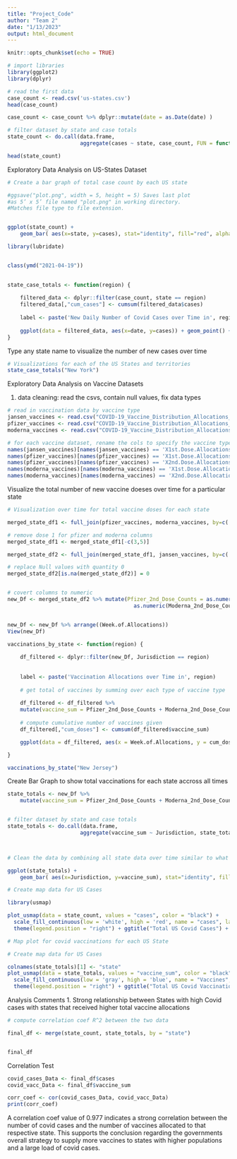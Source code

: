 ```yaml
---
title: "Project_Code"
author: "Team 2"
date: "1/13/2023"
output: html_document
---
```


```r
knitr::opts_chunk$set(echo = TRUE)
```


```r
# import libraries 
library(ggplot2)
library(dplyr)

# read the first data
case_count <- read.csv('us-states.csv')
head(case_count)

```

```r
case_count <- case_count %>% dplyr::mutate(date = as.Date(date) )

# filter dataset by state and case totals 
state_count <- do.call(data.frame, 
                       aggregate(cases ~ state, case_count, FUN = function(x) c(sum(x))))

head(state_count)

```
Exploratory Data Analysis on US-States Dataset


```r

# Create a bar graph of total case count by each US state

#ggsave("plot.png", width = 5, height = 5) Saves last plot
#as 5’ x 5’ file named "plot.png" in working directory.
#Matches file type to file extension.


ggplot(state_count) +
    geom_bar( aes(x=state, y=cases), stat="identity", fill="red", alpha=0.7) + ggtitle('Total Cases per US State/Territory') + theme(axis.text.x = element_text(angle = 90, vjust = 0.5, hjust=1)) + theme(plot.title = element_text(hjust = 0.5))

```

```r
library(lubridate)


class(ymd("2021-04-19"))
  
```

```r

state_case_totals <- function(region) {
  
    filtered_data <- dplyr::filter(case_count, state == region)
    filtered_data[,"cum_cases"] <- cumsum(filtered_data$cases)
  
    label <- paste('New Daily Number of Covid Cases over Time in', region)
    
    ggplot(data = filtered_data, aes(x=date, y=cases)) + geom_point() + ggtitle(label) + xlab("Date") + ylab("Number of Cases") + scale_x_date(breaks = scales::pretty_breaks(n=20)) + theme(axis.text.x = element_text(angle = 90, vjust = 0.5)) + geom_text(aes(x=ymd("2021-04-1"), label="Covid Vaccines Avaliable", y=max(filtered_data$cases) - median(filtered_data$cases)), colour="red", angle=90) + geom_vline(xintercept= ymd("2021-04-19") ,lwd=0.5,colour="red",label_value("Covid Vaccines Avaliable")) + theme(plot.title = element_text(hjust = 0.5))
}

```





Type any state name to visualize the number of new cases over time 

```r

# Visualizations for each of the US States and territories 
state_case_totals("New York")

```


Exploratory Data Analysis on Vaccine Datasets

1. data cleaning: read the csvs, contain null values, fix data types

```r
# read in vaccination data by vaccine type 
jansen_vaccines <- read.csv("COVID-19_Vaccine_Distribution_Allocations_by_Jurisdiction_-_Janssen.csv")
pfizer_vaccines <- read.csv("COVID-19_Vaccine_Distribution_Allocations_by_Jurisdiction_-_Pfizer.csv")
moderna_vaccines <- read.csv("COVID-19_Vaccine_Distribution_Allocations_by_Jurisdiction_-_Moderna.csv")

# for each vaccine dataset, rename the cols to specify the vaccine type
names(jansen_vaccines)[names(jansen_vaccines) == 'X1st.Dose.Allocations'] <- 'Jansen_1st_Dose_Counts'
names(pfizer_vaccines)[names(pfizer_vaccines) == 'X1st.Dose.Allocations'] <- 'Pfizer_1st_Dose_Counts'
names(pfizer_vaccines)[names(pfizer_vaccines) == 'X2nd.Dose.Allocations'] <- 'Pfizer_2nd_Dose_Counts'
names(moderna_vaccines)[names(moderna_vaccines) == 'X1st.Dose.Allocations'] <- 'Moderna_1st_Dose_Counts'
names(moderna_vaccines)[names(moderna_vaccines) == 'X2nd.Dose.Allocations'] <- 'Moderna_2nd_Dose_Counts'

```


Visualize the total number of new vaccine doeses over time for a particular state

```r
# Visualization over time for total vaccine doses for each state

merged_state_df1 <- full_join(pfizer_vaccines, moderna_vaccines, by=c('Week.of.Allocations','Jurisdiction'))

# remove dose 1 for pfizer and moderna columns
merged_state_df1 <- merged_state_df1[-c(3,5)]

merged_state_df2 <- full_join(merged_state_df1, jansen_vaccines, by=c('Week.of.Allocations','Jurisdiction'))

# replace Null values with quantity 0
merged_state_df2[is.na(merged_state_df2)] = 0


# covert columns to numeric
new_Df <- merged_state_df2 %>% mutate(Pfizer_2nd_Dose_Counts = as.numeric(Pfizer_2nd_Dose_Counts), Moderna_2nd_Dose_Counts = 
                                        as.numeric(Moderna_2nd_Dose_Counts), Jansen_1st_Dose_Counts = as.numeric(Jansen_1st_Dose_Counts), Week.of.Allocations = as.Date(Week.of.Allocations, "%m/%d/%Y"))


new_Df <- new_Df %>% arrange((Week.of.Allocations))
View(new_Df)

```



```r

vaccinations_by_state <- function(region) {
  
    df_filtered <- dplyr::filter(new_Df, Jurisdiction == region)
    
    
    label <- paste('Vaccination Allocations over Time in', region)
    
    # get total of vaccines by summing over each type of vaccine type
    
    df_filtered <- df_filtered %>%
    mutate(vaccine_sum = Pfizer_2nd_Dose_Counts + Moderna_2nd_Dose_Counts + Jansen_1st_Dose_Counts)
    
    # compute cumulative number of vaccines given
    df_filtered[,"cum_doses"] <- cumsum(df_filtered$vaccine_sum)

    ggplot(data = df_filtered, aes(x = Week.of.Allocations, y = cum_doses)) + geom_point() + geom_line(color = 'blue') + ggtitle(label) + xlab("Week of Allocations") + ylab("Number of Total Doses") + theme(axis.text.x = element_text(angle = 90, vjust = 0.5, hjust=1)) + scale_x_date(date_labels = "%Y %b") + theme(plot.title = element_text(hjust = 0.5))

}

```


```r
vaccinations_by_state("New Jersey")

```
Create Bar Graph to show total vaccinations for each state accross all times

```r
state_totals <- new_Df %>%
    mutate(vaccine_sum = Pfizer_2nd_Dose_Counts + Moderna_2nd_Dose_Counts + Jansen_1st_Dose_Counts)


# filter dataset by state and case totals 
state_totals <- do.call(data.frame, 
                       aggregate(vaccine_sum ~ Jurisdiction, state_totals, FUN = function(x) c(sum(x))))



# Clean the data by combining all state data over time similar to what we did above with the covid cases data

ggplot(state_totals) +
    geom_bar( aes(x=Jurisdiction, y=vaccine_sum), stat="identity", fill="blue", alpha=0.7) + ggtitle('Total Vaccines Administered per US State/Territory') + theme(axis.text.x = element_text(angle = 90, vjust = 0.5, hjust=1)) + theme(plot.title = element_text(hjust = 0.5))

```

```r

# Create map data for US Cases

library(usmap)

plot_usmap(data = state_count, values = "cases", color = "black") + 
  scale_fill_continuous(low = 'white', high = 'red', name = "cases", label = scales::comma) + 
  theme(legend.position = "right") + ggtitle("Total US Covid Cases") + theme(plot.title = element_text(hjust = 0.5))


```

```r
# Map plot for covid vaccinations for each US State

# Create map data for US Cases

colnames(state_totals)[1] <- "state"
plot_usmap(data = state_totals, values = "vaccine_sum", color = "black") + 
  scale_fill_continuous(low = 'gray', high = 'blue', name = "Vaccines", label = scales::comma) + 
  theme(legend.position = "right") + ggtitle("Total US Covid Vaccinations") + theme(plot.title = element_text(hjust = 0.5))

```
Analysis Comments
1. Strong relationship between States with high Covid cases with states that received higher total vaccine allocations


```r

# compute correlation coef R^2 between the two data

final_df <- merge(state_count, state_totals, by = "state")


final_df

```
Correlation Test

```r
covid_cases_Data <- final_df$cases
covid_vacc_Data <- final_df$vaccine_sum

corr_coef <- cor(covid_cases_Data, covid_vacc_Data)
print(corr_coef)
```      
A correlation coef value of 0.977 indicates a strong correlation between the number of covid cases and the number of vaccines allocated to that respective state. This supports the conclusion regarding the governments overall strategy to supply more vaccines to states with higher populations and a large load of covid cases.
